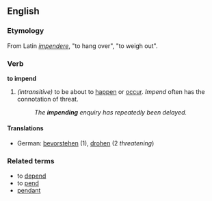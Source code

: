 ==English==
===Etymology===
From Latin ''[[impendere]]'', "to hang over", "to weigh out".
===Verb===
'''to impend'''
#''(intransitive)'' to be about to [[happen]] or [[occur]]. ''Impend'' often has the connotation of threat.
#:''The '''impending''' enquiry has repeatedly been delayed.''
====Translations====
*German: [[bevorstehen]] (1), [[drohen]] (2 ''threatening'')
===Related terms===
*to [[depend]]
*to [[pend]]
*[[pendant]]